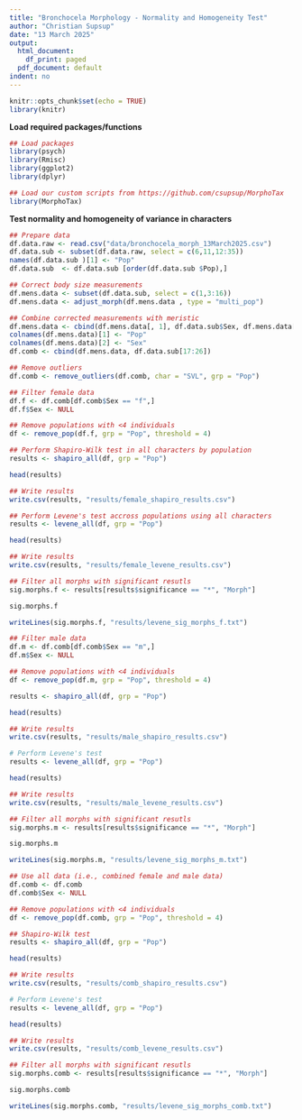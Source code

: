 ```yaml
---
title: "Bronchocela Morphology - Normality and Homogeneity Test"
author: "Christian Supsup"
date: "13 March 2025"
output:
  html_document:
    df_print: paged
  pdf_document: default
indent: no
---
```

```r
knitr::opts_chunk$set(echo = TRUE)
library(knitr)
```

**Load required packages/functions**
```r
## Load packages
library(psych)
library(Rmisc)
library(ggplot2)
library(dplyr)

## Load our custom scripts from https://github.com/csupsup/MorphoTax
library(MorphoTax)
```

**Test normality and homogeneity of variance in characters**
```r
## Prepare data
df.data.raw <- read.csv("data/bronchocela_morph_13March2025.csv")
df.data.sub <- subset(df.data.raw, select = c(6,11,12:35))
names(df.data.sub )[1] <- "Pop"
df.data.sub  <- df.data.sub [order(df.data.sub $Pop),]

## Correct body size measurements
df.mens.data <- subset(df.data.sub, select = c(1,3:16))
df.mens.data <- adjust_morph(df.mens.data , type = "multi_pop")

## Combine corrected measurements with meristic
df.mens.data <- cbind(df.mens.data[, 1], df.data.sub$Sex, df.mens.data[, -1])
colnames(df.mens.data)[1] <- "Pop"
colnames(df.mens.data)[2] <- "Sex"
df.comb <- cbind(df.mens.data, df.data.sub[17:26])

## Remove outliers
df.comb <- remove_outliers(df.comb, char = "SVL", grp = "Pop")

## Filter female data
df.f <- df.comb[df.comb$Sex == "f",]
df.f$Sex <- NULL

## Remove populations with <4 individuals
df <- remove_pop(df.f, grp = "Pop", threshold = 4)

## Perform Shapiro-Wilk test in all characters by population
results <- shapiro_all(df, grp = "Pop")

head(results)

## Write results
write.csv(results, "results/female_shapiro_results.csv")

## Perform Levene's test accross populations using all characters
results <- levene_all(df, grp = "Pop")

head(results)

## Write results
write.csv(results, "results/female_levene_results.csv")

## Filter all morphs with significant resutls
sig.morphs.f <- results[results$significance == "*", "Morph"]

sig.morphs.f

writeLines(sig.morphs.f, "results/levene_sig_morphs_f.txt")

## Filter male data
df.m <- df.comb[df.comb$Sex == "m",]
df.m$Sex <- NULL

## Remove populations with <4 individuals
df <- remove_pop(df.m, grp = "Pop", threshold = 4)

results <- shapiro_all(df, grp = "Pop")

head(results)

## Write results
write.csv(results, "results/male_shapiro_results.csv")

# Perform Levene's test
results <- levene_all(df, grp = "Pop")

head(results)

## Write results
write.csv(results, "results/male_levene_results.csv")

## Filter all morphs with significant resutls
sig.morphs.m <- results[results$significance == "*", "Morph"]

sig.morphs.m

writeLines(sig.morphs.m, "results/levene_sig_morphs_m.txt")

## Use all data (i.e., combined female and male data)
df.comb <- df.comb
df.comb$Sex <- NULL

## Remove populations with <4 individuals
df <- remove_pop(df.comb, grp = "Pop", threshold = 4)

## Shapiro-Wilk test
results <- shapiro_all(df, grp = "Pop")

head(results)

## Write results
write.csv(results, "results/comb_shapiro_results.csv")

# Perform Levene's test
results <- levene_all(df, grp = "Pop")

head(results)

## Write results
write.csv(results, "results/comb_levene_results.csv")

## Filter all morphs with significant resutls
sig.morphs.comb <- results[results$significance == "*", "Morph"]

sig.morphs.comb

writeLines(sig.morphs.comb, "results/levene_sig_morphs_comb.txt")
```
